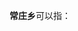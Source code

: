 '''常庄乡'''可以指：
{{PRC admin/disambig|13/02/08/209/000|13/05/33/208/000|13/09/25/204/000|41/17/28/200/000}}
{{disambig|cat=三字中国乡名消歧义}}